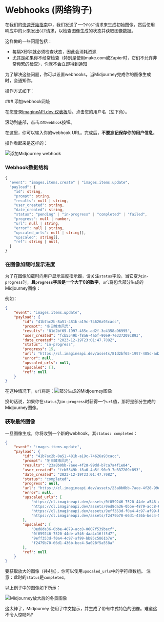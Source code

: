

# Webhooks (网络钩子)

在我们的[快速开始指南](../quick-start)中，我们发送了一个`POST`请求来生成初始图像，然后使用响应中的`id`来发出`GET`请求，以检查图像生成的状态并获取图像数据。

这样做的一些问题包括：

- 每隔X秒钟就必须检查状态，因此会消耗资源
- 尤其是如果你不经常检查（特别是使用make.com或Zapier时，它们不允许非常频繁的检查），你就不会立即得到通知

为了解决这些问题，你可以设置webhooks，当Midjourney完成你的图像生成时，会通知你。

操作方式如下：

<Steps>
### 添加webhook网址

在您登录[ImagineAPI.dev 仪表板](https://cl.imagineapi.dev/)后。点击您的用户名（左下角）。

滚动到底部，点击`添加webhook`按钮。

在这里，你可以输入你的webhook URL。完成后，**不要忘记保存你的用户信息**。

操作看起来是这样的：

![添加Midjourney webhook](/adding-webhook.gif)

### Webhook数据结构

```typescript
{
  "event": "images.items.create" | "images.items.update",
  "payload": {
    "id": string,
    "prompt": string,
    "results": null | string,
    "user_created": string,
    "date_created": string,
    "status": "pending" | "in-progress" | "completed" | "failed",
    "progress": null | number,
    "url": null | string,
    "error": null | string,
    "upscaled_urls": null | string[],
    "upscaled": string[],
    "ref": string | null,
  }
}
```

### 在图像加载时显示进度

为了在图像加载时向用户显示进度指示器，请关注`status`字段，当它变为`in-progress`时，**且`progress`字段是一个大于0的数字**，`url`将包含部分生成的Midjourney图像：

例如：

```json
{
    "event": "images.items.update",
    "payload": {
        "id": "41b7ac2b-8a51-481b-a19c-74626a93cacc",
        "prompt": "冬日城市风光",
        "results": "81d2bf65-1997-485c-ad2f-3e4358a96995",
        "user_created": "fcb5549b-f8a6-4a5f-90e9-7e337209c893",
        "date_created": "2023-12-19T23:01:47.708Z",
        "status": "in-progress",
        "progress": 15,
        "url": "https://cl.imagineapi.dev/assets/81d2bf65-1997-485c-ad2f-3e4358a96995/81d2bf65-1997-485c-ad2f-3e4358a96995.webp",
        "error": null,
        "upscaled_urls": null,
        "upscaled": [],
        "ref": null
    }
}
```

在这种情况下，`url`将是：![部分生成的Midjourney图像](/partially-generated-midjourney-image.zh.webp)

换句话说，如果你在`status`为`in-progress`时获得一个`url`值，那将是部分生成的Midjourney图像。

### 获取最终图像

一旦图像生成，你将收到一个新的webhook，其`status: completed`：

```json
{
    "event": "images.items.update",
    "payload": {
        "id": "41b7ac2b-8a51-481b-a19c-74626a93cacc",
        "prompt": "冬日城市风光",
        "results": "23a8b0bb-7aee-4f28-99dd-b7ca7a4f1e84",
        "user_created": "fcb5549b-f8a6-4a5f-90e9-7e337209c893",
        "date_created": "2023-12-19T23:01:47.708Z",
        "status": "completed",
        "progress": null,
        "url": "https://cl.imagineapi.dev/assets/23a8b0bb-7aee-4f28-99dd-b7ca7a4f1e84/23a8b0bb-7aee-4f28-99dd-b7ca7a4f1e84.png",
        "error": null,
        "upscaled_urls": [
            "https://cl.imagineapi.dev/assets/0f059246-7520-44de-a546-4aa4c16ff5d7/0f059246-7520-44de-a546-4aa4c16ff5d7.png",
            "https://cl.imagineapi.dev/assets/0ed8da36-0bbe-4879-acc8-0607f539bacf/0ed8da36-0bbe-4879-acc8-0607f539bacf.png",
            "https://cl.imagineapi.dev/assets/9eff353d-f0a4-4c97-af99-bb85c5861b7e/9eff353d-f0a4-4c97-af99-bb85c5861b7e.png",
            "https://cl.imagineapi.dev/assets/f2479b70-66d1-436b-bec4-5a028f5a558a/f2479b70-66d1-436b-bec4-5a028f5a558a.png"
        ],
        "upscaled": [
            "0ed8da36-0bbe-4879-acc8-0607f539bacf",
            "0f059246-7520-44de-a546-4aa4c16ff5d7",
            "9eff353d-f0a4-4c97-af99-bb85c5861b7e",
            "f2479b70-66d1-436b-bec4-5a028f5a558a"
        ],
        "ref": null
    }
}
```

要获取放大的图像（共4张），你可以使用`upscaled_urls`中的字符串数组。
注意：此时的`status`是`completed`。

以上例子中的图像如下所示：

![Midjourney放大后的冬景图像](/Winter-Scene-in-Chinese.png)

这太棒了，Midjourney 使用了中文提示，并生成了带有中式特色的图像。难道这不令人惊叹吗‽

</Steps>
